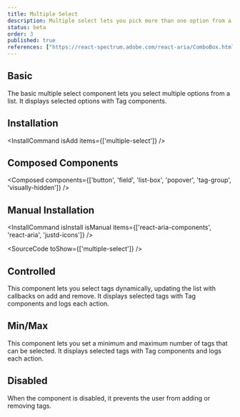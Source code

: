 ```yaml
---
title: Multiple Select
description: Multiple select lets you pick more than one option from a list. It's like checking off items on your to-do list just click, click, click, and you're good to go!
status: beta
order: 3
published: true
references: ["https://react-spectrum.adobe.com/react-aria/ComboBox.html#props", "https://react-spectrum.adobe.com/react-aria/TagGroup.html#props"]
---
```


## Basic

The basic multiple select component lets you select multiple options from a list. It displays selected options with Tag components.
<How toUse="pickers/multiple-select-demo" />

## Installation
<InstallCommand isAdd items={['multiple-select']} />

## Composed Components
<Composed components={['button', 'field', 'list-box', 'popover', 'tag-group', 'visually-hidden']} />

## Manual Installation
<InstallCommand isInstall isManual items={['react-aria-components', 'react-aria', 'justd-icons']} />

<SourceCode toShow={['multiple-select']} />

## Controlled
This component lets you select tags dynamically, updating the list with callbacks on add and remove. It displays selected tags with Tag components and logs each action.
<How toUse="pickers/multiple-select-controlled-demo" />

## Min/Max
This component lets you set a minimum and maximum number of tags that can be selected. It displays selected tags with Tag components and logs each action.
<How toUse="pickers/multiple-select-min-max-demo" />

## Disabled
When the component is disabled, it prevents the user from adding or removing tags.
<How toUse="pickers/multiple-select-disabled-demo" />

